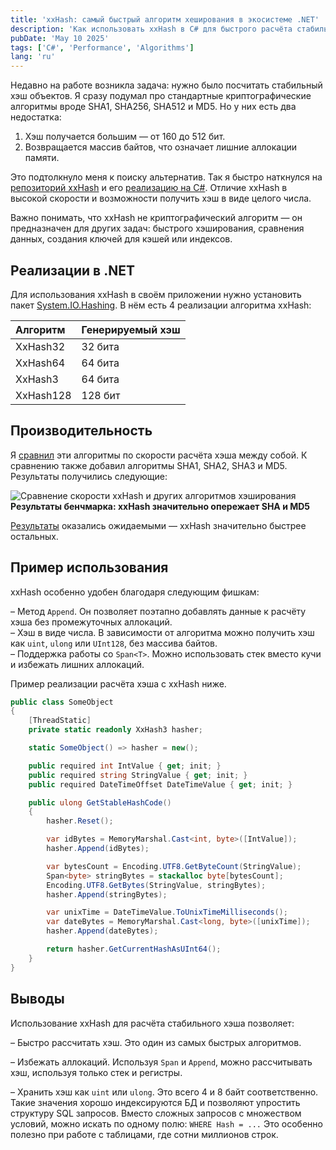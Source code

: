```yaml
---
title: 'xxHash: самый быстрый алгоритм хеширования в экосистеме .NET'
description: 'Как использовать xxHash в C# для быстрого расчёта стабильных хэшей без аллокаций'
pubDate: 'May 10 2025'
tags: ['C#', 'Performance', 'Algorithms']
lang: 'ru'
---
```



Недавно на работе возникла задача: нужно было посчитать стабильный хэш объектов. Я сразу подумал про стандартные криптографические алгоритмы вроде SHA1, SHA256, SHA512 и MD5. Но у них есть два недостатка:

1. Хэш получается большим — от 160 до 512 бит.
2. Возвращается массив байтов, что означает лишние аллокации памяти.

Это подтолкнуло меня к поиску альтернатив. Так я быстро наткнулся на [репозиторий xxHash](https://github.com/Cyan4973/xxHash) и его [реализацию на C#](https://learn.microsoft.com/en-us/dotnet/api/system.io.hashing.xxhash3). Отличие xxHash в высокой скорости и возможности получить хэш в виде целого числа.

Важно понимать, что xxHash не криптографический алгоритм — он предназначен для других задач: быстрого хэширования, сравнения данных, создания ключей для кэшей или индексов.

## Реализации в .NET

Для использования xxHash в своём приложении нужно установить пакет [System.IO.Hashing](https://www.nuget.org/packages/System.IO.Hashing). В нём есть 4 реализации алгоритма xxHash:

| Алгоритм  | Генерируемый хэш |
| :-------- | :--------------- |
| XxHash32  | 32 бита          |
| XxHash64  | 64 бита          |
| XxHash3   | 64 бита          |
| XxHash128 | 128 бит          |

## Производительность

Я [сравнил](https://github.com/alexeyfv/DotNetBenchmarks/tree/main/Hashing) эти алгоритмы по скорости расчёта хэша между собой. К сравнению также добавил алгоритмы SHA1, SHA2, SHA3 и MD5. Результаты получились следующие:

<Image
  src={benchmark}
  alt="Сравнение скорости xxHash и других алгоритмов хэширования"
/>
<strong style="text-align: center;">
  Результаты бенчмарка: xxHash значительно опережает SHA и MD5
</strong>

[Результаты](https://github.com/alexeyfv/DotNetBenchmarks/blob/a73512251ebd4e1c2d7af364b268d92c9d7136ee/Hashing/Results/Benchmark.HashAlgorithms-report-github.md) оказались ожидаемыми — xxHash значительно быстрее остальных.

## Пример использования

xxHash особенно удобен благодаря следующим фишкам:

– Метод `Append`. Он позволяет поэтапно добавлять данные к расчёту хэша без промежуточных аллокаций.  
– Хэш в виде числа. В зависимости от алгоритма можно получить хэш как `uint`, `ulong` или `UInt128`, без массива байтов.  
– Поддержка работы со `Span<T>`. Можно использовать стек вместо кучи и избежать лишних аллокаций.

Пример реализации расчёта хэша с xxHash ниже.

```csharp
public class SomeObject
{
    [ThreadStatic]
    private static readonly XxHash3 hasher;

    static SomeObject() => hasher = new();

    public required int IntValue { get; init; }
    public required string StringValue { get; init; }
    public required DateTimeOffset DateTimeValue { get; init; }

    public ulong GetStableHashCode()
    {
        hasher.Reset();

        var idBytes = MemoryMarshal.Cast<int, byte>([IntValue]);
        hasher.Append(idBytes);

        var bytesCount = Encoding.UTF8.GetByteCount(StringValue);
        Span<byte> stringBytes = stackalloc byte[bytesCount];
        Encoding.UTF8.GetBytes(StringValue, stringBytes);
        hasher.Append(stringBytes);

        var unixTime = DateTimeValue.ToUnixTimeMilliseconds();
        var dateBytes = MemoryMarshal.Cast<long, byte>([unixTime]);
        hasher.Append(dateBytes);

        return hasher.GetCurrentHashAsUInt64();
    }
}
```

## Выводы

Использование xxHash для расчёта стабильного хэша позволяет:

– Быстро рассчитать хэш. Это один из самых быстрых алгоритмов.

– Избежать аллокаций. Используя `Span` и `Append`, можно рассчитывать хэш, используя только стек и регистры.

– Хранить хэш как `uint` или `ulong`. Это всего 4 и 8 байт соответственно. Такие значения хорошо индексируются БД и позволяют упростить структуру SQL запросов. Вместо сложных запросов с множеством условий, можно искать по одному полю: `WHERE Hash = ...` Это особенно полезно при работе с таблицами, где сотни миллионов строк.
